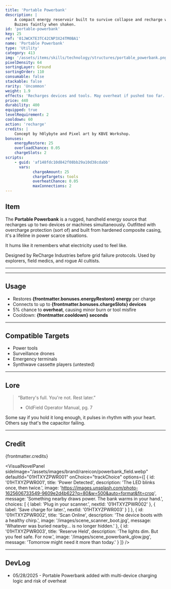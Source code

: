```yaml
---
title: 'Portable Powerbank'
description: |
    A compact energy reservoir built to survive collapse and recharge whatever still runs.
    Buzzes faintly when shaken.
id: 'portable-powerbank'
key: 25
ref: '01JWCKTE3TC42CNP3X24TM0BA1'
name: 'Portable Powerbank'
type: 'Utility'
category: 413
img: '/assets/items/skills/technology/structures/portable_powerbank.png'
pixelDensity: 64
sortingLayer: Ground
sortingOrder: 110
consumable: false
stackable: false
rarity: 'Uncommon'
weight: 1.9
effects: 'Recharges devices and tools. May overheat if pushed too far.'
price: 440
durability: 400
equipped: true
levelRequirement: 2
cooldown: 60
action: 'recharge'
credits: |
    Concept by h0lybyte and Pixel art by KBVE Workshop.
bonuses:
    energyRestore: 25
    overloadChance: 0.05
    chargeSlots: 2
scripts:
    - guid: 'af148fdc10d842f08bb29a10d38cdabb'
      vars:
            chargeAmount: 25
            chargeTargets: tools
            overheatChance: 0.05
            maxConnections: 2
---
```



## Item

The **Portable Powerbank** is a rugged, handheld energy source that recharges up to two devices or machines simultaneously.
Outfitted with overcharge protection (sort of) and built from hardened composite casing, it's a lifeline in power scarce situations.

It hums like it remembers what electricity used to feel like.

Designed by ReCharge Industries before grid failure protocols.
Used by explorers, field medics, and rogue AI cultists. 

---

<ItemDBPanel data={frontmatter} />

---

## Usage

- Restores **{frontmatter.bonuses.energyRestore} energy** per charge  
- Connects to up to **{frontmatter.bonuses.chargeSlots} devices**  
- 5% chance to **overheat**, causing minor burn or tool misfire  
- Cooldown: **{frontmatter.cooldown} seconds**

---

## Compatible Targets

- Power tools  
- Surveillance drones  
- Emergency terminals  
- Synthwave cassette players (untested)

---

## Lore

> “Battery's full. You're not. Rest later.”  
> - OldField Operator Manual, pg. 7

Some say if you hold it long enough, it pulses in rhythm with your heart.
Others say that's the capacitor failing.

---

## Credit

{frontmatter.credits}

<VisualNovelPanel
  sideImage="/assets/images/brand/rareicon/powerbank_field.webp"
  defaultId="01HTXYZPWR001"
  onChoice="trackChoice"
  options={[
    {
      id: '01HTXYZPWR001',
      title: 'Power Detected',
      description: 'The LED blinks once, then twice.',
      image: 'https://images.unsplash.com/photo-1625606733549-9609e2d4b622?q=80&w=500&auto=format&fit=crop',
      message: 'Something nearby draws power. The bank warms in your hand.',
      choices: [
        { label: 'Plug in your scanner.', nextId: '01HTXYZPWR002' },
        { label: 'Save charge for later.', nextId: '01HTXYZPWR003' }
      ]
    },
    {
      id: '01HTXYZPWR002',
      title: 'Scan Online',
      description: 'The device boots with a healthy chirp.',
      image: '/images/scene_scanner_boot.jpg',
      message: 'Whatever was buried nearby… is no longer hidden.'
    },
    {
      id: '01HTXYZPWR003',
      title: 'Reserve Held',
      description: 'The lights dim. But you feel safe. For now.',
      image: '/images/scene_powerbank_glow.jpg',
      message: 'Tomorrow might need it more than today.'
    }
  ]}
/>

---

## DevLog

- 05/28/2025 - Portable Powerbank added with multi-device charging logic and risk of overheat